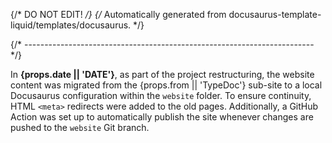 {/* DO NOT EDIT! */}
{/* Automatically generated from docusaurus-template-liquid/templates/docusaurus. */}

{/* ------------------------------------------------------------------------ */}

In **{props.date || 'DATE'}**, as part of the project restructuring,
the website content was migrated from the {props.from || 'TypeDoc'}
sub-site to a local
Docusaurus configuration within the `website` folder.
To ensure continuity, HTML `<meta>` redirects were added to the old pages.
Additionally, a GitHub Action was set up to automatically publish
the site whenever changes are pushed to the `website` Git branch.
